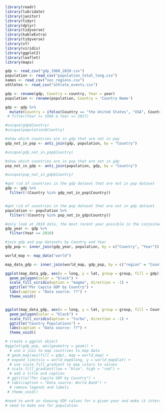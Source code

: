 ```r
library(readr)
library(lubridate)
library(janitor)
library(tidyr)
library(dplyr)
library(tidyverse)
library(kableExtra)
library(tidyverse)
library(sf)
library(viridis)
library(ggplot2)
library(leaflet)
library(maps)

gdp <- read_csv("gdp_1960_2020.csv")
population <- read_csv("population_total_long.csv")
names <- read_csv("noc_regions.csv")
athletes <- read_csv("athlete_events.csv")

gdp <- rename(gdp, Country = country, Year = year)
population <- rename(population, Country = 'Country Name')

gdp <- gdp %>%
  mutate(Country = ifelse(Country == "the United States", "USA", Country)) #%>%
 # filter(Year >= 1960 & Year <= 2017)

#unique(gdp$Country)
#unique(population$Country)

#show which countries are in gdp that are not in pop
gdp_not_in_pop <- anti_join(gdp, population, by = "Country")

#unique(gdp_not_in_pop$Country)

#show which countries are in pop that are not in gdp
pop_not_in_gdp <- anti_join(population, gdp, by = "Country")

#unique(pop_not_in_gdp$Country)

#get rid of countries in the gdp dataset that are not in pop dataset
gdp <- gdp %>%
  filter(!(Country %in% gdp_not_in_pop$Country))


#get rid of countries in the pop dataset that are not in gdp dataset
population <- population %>% 
  filter(!(Country %in% pop_not_in_gdp$Country))

#only look at 2010 data, the most recent year possible in the conjoined dataset
gdp_year <- gdp %>% 
  filter(Year == 2010)

#join gdp and pop datasets by Country and Year
gdp_pop <- inner_join(gdp_year, population, by = c("Country", "Year"))

world_map <- map_data("world")

map_data_gdp <- inner_join(world_map, gdp_pop, by = c("region" = "Country"))

ggplot(map_data_gdp, aes(x = long, y = lat, group = group, fill = gdp)) +
  geom_polygon(color = "black") +
  scale_fill_viridis(option = "magma", direction = -1) + 
  ggtitle("Per Capita GDP by Country") +
  labs(caption = "Data source: ??") +
  theme_void()


ggplot(map_data_gdp, aes(x = long, y = lat, group = group, fill = Count)) +
  geom_polygon(color = "black") +
  scale_fill_viridis(option = "turbo", direction = -1) + 
  ggtitle("Country Populations") +
  labs(caption = "Data source: ??") +
  theme_void()

# create a ggplot object
#ggplot(gdp_pop, aes(geometry = geom)) +
  # use a join to map countries to map data
 # geom_map(aes(fill = gdp), map = world_map) +
 # expand_limits(x = world_map$long, y = world_map$lat) +
  # use scale_fill_gradient to map colors to values
 # scale_fill_gradient(low = "blue", high = "red") +
  # add a title and caption
 # ggtitle("Per Capita GDP by Country") +
 # labs(caption = "Data source: World Bank") +
  # remove legends and labels
 # theme_void()

#need to work on showing GDP values for a given year and make it interactive? Or just show data for a given year
# need to make one for population
```